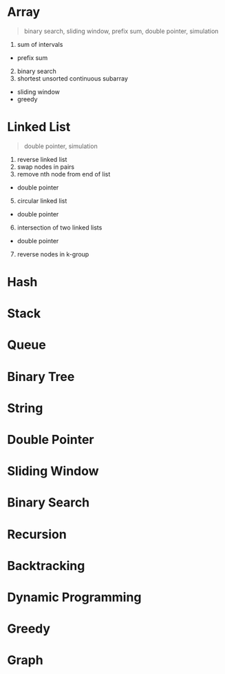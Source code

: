# Array
> binary search, sliding window, prefix sum, double pointer, simulation
1. sum of intervals
- prefix sum
2. binary search
3. shortest unsorted continuous subarray
- sliding window
- greedy
# Linked List
> double pointer, simulation
1. reverse linked list
2. swap nodes in pairs
3. remove nth node from end of list
- double pointer
5. circular linked list
- double pointer
6. intersection of two linked lists
- double pointer
7. reverse nodes in k-group

# Hash
# Stack
# Queue
# Binary Tree
# String

# Double Pointer
# Sliding Window
# Binary Search
# Recursion
# Backtracking
# Dynamic Programming
# Greedy
# Graph